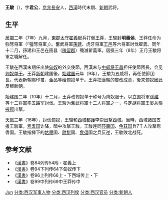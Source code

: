 {{Otheruses|other=名为王骏的其他人物|王骏}}

'''王駿'''（{{bd|？||16年|catIdx=W}}），字'''君公'''，[[京兆尹|京兆]][[長安|長安]]人，[[西漢|西漢]]時代末期、[[新朝|新朝]]武将。

== 生平 ==
[[居摄|居摄]]二年（7年）九月，[[東郡|東郡]][[太守|太守]][[翟義|翟義]]起兵打倒[[王莽|王莽]]，王駿封'''明義侯'''、王莽任命为強弩将軍（「彊弩将軍」）。奮武将軍[[孫建|孫建]]、虎牙将軍[[王邑|王邑]]等六将軍討伐翟義。同年十二月，孫建和王邑在圉县（[[陳留郡|陳留郡]]）殲滅翟義軍。居摄三年（8年）正月王駿将軍之職解任。

王駿在西漢末期任出使[[匈奴|匈奴]]的外交使節。西漢末与[[中郎将|中郎将]][[王昌|王昌]]担任使節团長，会见[[匈奴|匈奴]][[单于|单于]]。王莽[[新朝|新朝]]建国後，[[始建国|始建国]]元年（9年），王駿为五威将，再任使節团長。代表新朝赐印璽、金品等给匈奴单于。王莽把[[漢朝|漢朝]]的璽改成章，後来匈奴因此反叛新朝。

始建国二年（10年）十二月，王莽改匈奴单于称号为降奴服于。以立国将軍[[孫建|孫建]]等十二将軍率五路军討伐。王駿为奮武将軍十二人将軍之一，与定胡将軍王晏从[[張掖郡|張掖郡]]出撃。

[[天凤_(年号)|天鳳]]三年（16年），討伐匈奴，王駿和[[西域都護|西域都護]]李崇出撃[[西域|西域]]。当時，西域諸国支援王駿軍，[[焉耆国|焉耆国]]诈降，暗中攻撃王駿。王駿连同[[莎車国|莎車国]]、[[龟茲国|龟茲国]]兵7千人攻撃焉耆国。王駿指揮下的[[姑墨|姑墨]]国、[[尉犁|尉犁]]国、[[危須|危須]]国之兵反逆，王駿敗北战死。

== 参考文献 ==
*《[[漢書|漢書]]》卷84列传54附・翟義上
*《[[漢書|漢書]]》卷94下列传64下匈奴传下
*《[[漢書|漢書]]》卷96上列传66上・下西域传上・下
*《[[漢書|漢書]]》卷99中列传69中王莽传中

{{Authority control}}
{{DEFAULTSORT:Wang王}}
[[分类:王姓|Jun]]
[[分类:西汉军事人物|分类:西汉军事人物]]
[[分类:西汉列侯|分类:西汉列侯]]
[[分类:西汉官员|分类:西汉官员]]
[[分类:新朝人|分类:新朝人]]